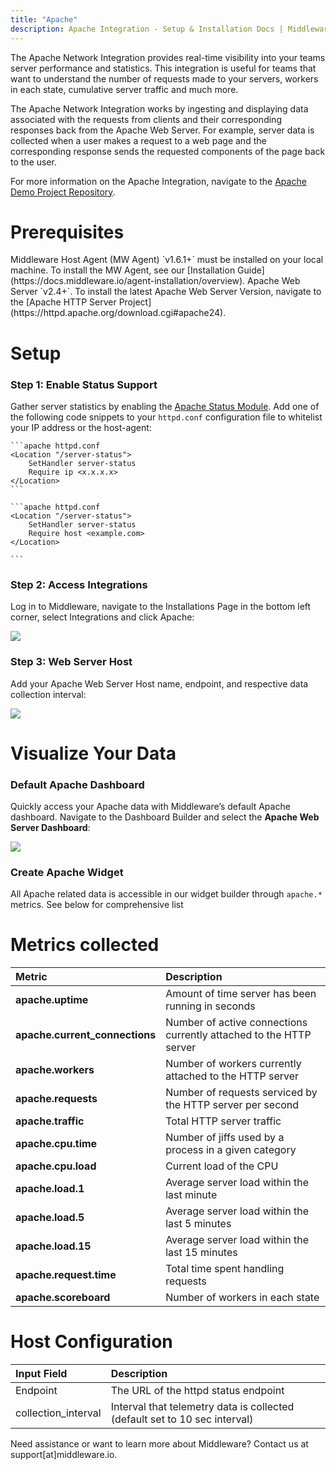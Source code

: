 ```yaml
---
title: "Apache"
description: Apache Integration - Setup & Installation Docs | Middleware
---
```


The Apache Network Integration provides real-time visibility into your teams server performance and statistics. This integration is useful for teams that want to understand the number of requests made to your servers, workers in each state, cumulative server traffic and much more.

The Apache Network Integration works by ingesting and displaying data associated with the requests from clients and their corresponding responses back from the Apache Web Server. For example, server data is collected when a user makes a request to a web page and the corresponding response sends the requested components of the page back to the user.

<Note> For more information on the Apache Integration, navigate to the [Apache Demo Project Repository](https://github.com/middleware-labs/integration-demo-projects/blob/master/apache/README.md). </Note>

# Prerequisites

<Steps>
  <Step title="MW Host Agent">
    Middleware Host Agent (MW Agent) `v1.6.1+` must be installed on your local machine. To install the MW Agent, see our [Installation Guide](https://docs.middleware.io/agent-installation/overview).
    
  </Step>

  <Step title="Apache Web Server">
    Apache Web Server `v2.4+`. To install the latest Apache Web Server Version, navigate to the [Apache HTTP Server Project](https://httpd.apache.org/download.cgi#apache24).
  </Step>
</Steps>

# Setup

### Step 1: Enable Status Support

Gather server statistics by enabling the [Apache Status Module](https://httpd.apache.org/docs/2.4/mod/mod_status.html). Add one of the following code snippets to your `httpd.conf` configuration file to whitelist your IP address or the host-agent:

<Tabs>
  <Tab title="IP Address">
    
    ```apache httpd.conf
    <Location "/server-status">
        SetHandler server-status
        Require ip <x.x.x.x>
    </Location>
    ```
  </Tab>

  <Tab title="host-agent">

    ```apache httpd.conf
    <Location "/server-status">
        SetHandler server-status
        Require host <example.com>
    </Location>

    ```   
  </Tab>
</Tabs>

### Step 2: Access Integrations

Log in to Middleware, navigate to the Installations Page in the bottom left corner, select Integrations and click Apache:

![](https://lh7-us.googleusercontent.com/r7ANfL7Crn4KY-nMzNVu-KWC64Pd8MMVZB-6GG_x8IDhx63CBP7CLUVHYBJ2Nb9j01g1IYYAhCL5otYQphd_9IoN3hhdtgLw2Qfeswi0sE7QsSi2NdinKIIMUqKO9RjqycfzIV8dlgXQ_u-CDLzsoQ8)

### Step 3: Web Server Host

Add your Apache Web Server Host name, endpoint, and respective data collection interval:

![](https://lh7-us.googleusercontent.com/jj57XTsvIE60_u6WE7p5XQSw6P0E1ymBV90l3Wn6Uf1Tj8PgPgBmSxpJL0HXUVhoJX4Q4nsaWbK5Ytx4ekJxcpLiJSIQtYjncfA6PlayqfamvwtTbe24zT0pEvYAfFmtX-cyfgGMJRrlNnAo7lEHDHc)

# Visualize Your Data

### Default Apache Dashboard

Quickly access your Apache data with Middleware’s default Apache dashboard. Navigate to the Dashboard Builder and select the __Apache Web Server Dashboard__:

![](https://lh7-us.googleusercontent.com/aBS6BqBtJFbglQDoCZUcmkzSni0XPLSEQrJQU4RSo-VJt2o_6K4ct8qnz9FNSeRGrGq18rbXgKxETUx8u8J6K2BcyXUh6x2kL5MtZujiySjmQhQ67qIyo0_K7d4mgOeciPlX3Y5LLjZhrzxdrMs0S0U)

### Create Apache Widget

All Apache related data is accessible in our widget builder through `apache.*` metrics. See below for comprehensive list

# Metrics collected

| __Metric__                         | __Description__ |
| :--------------                    | :-------------- |
| __apache.uptime__                  | Amount of time server has been running in seconds |
| __apache.current_connections__     | Number of active connections currently attached to the HTTP server |
| __apache.workers__                 | Number of workers currently attached to the HTTP server |
| __apache.requests__                | Number of requests serviced by the HTTP server per second |
| __apache.traffic__                 | Total HTTP server traffic |
| __apache.cpu.time__                | Number of jiffs used by a process in a given category |
| __apache.cpu.load__                | Current load of the CPU |
| __apache.load.1__                  | Average server load within the last minute |
| __apache.load.5__                  | Average server load within the last 5 minutes |
| __apache.load.15__                 | Average server load within the last 15 minutes |          
| __apache.request.time__            | Total time spent handling requests |
| __apache.scoreboard__              | Number of workers in each state |

# Host Configuration

| __Input Field__       | __Description__ |
| :--------------       | :-------------- |
| Endpoint              | The URL of the httpd status endpoint |
| collection_interval   | Interval that telemetry data is collected (default set to 10 sec interval)|

<Note> Need assistance or want to learn more about Middleware? Contact us at support[at]middleware.io. </Note>